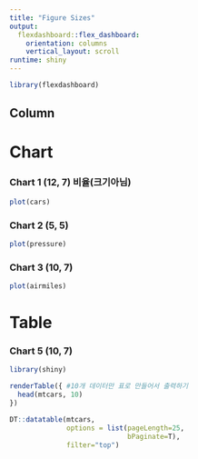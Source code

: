 ---
title: "Figure Sizes"
output: 
  flexdashboard::flex_dashboard:
    orientation: columns
    vertical_layout: scroll
runtime: shiny
---

```{r setup, include=FALSE}
library(flexdashboard)
```

Column
-----------------------------------------------------------------------

# Chart

### Chart 1 (12, 7) 비율(크기아님)

```{r, fig.width=12, fig.height=7}
plot(cars)
```


### Chart 2 (5, 5)

```{r, fig.width=5, fig.height=5}
plot(pressure)
```

### Chart 3 (10, 7)

```{r, fig.width=10, fig.height=7}
plot(airmiles)
```

# Table

### Chart 5 (10, 7)

```{r}
library(shiny)

renderTable({ #10개 데이터만 표로 만들어서 출력하기
  head(mtcars, 10)
})
```


```{r}
DT::datatable(mtcars,
              options = list(pageLength=25,
                             bPaginate=T),
              filter="top")
```












